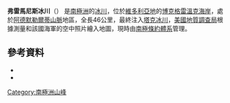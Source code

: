 {{coord|72|5|S|168|15|E|source:GNIS|display=title}}

'''弗雷馬尼斯冰川'''（{{lang-en|Freimanis Glacier}}）
是[[南極洲|南極洲]]的[[冰川|冰川]]，位於[[維多利亞地|維多利亞地]]的[[博克格雷溫克海岸|博克格雷溫克海岸]]，處於[[阿德默勒爾蒂山脈|阿德默勒爾蒂山脈]]地區，全長46公里，最終注入[[塔克冰川|塔克冰川]]，[[美國地質調查局|美國地質調查局]]根據測量和該國海軍的空中照片繪入地圖，現時由[[南極條約體系|南極條約體系]]管理。

==參考資料==
*{{cite gnis | type = antarid | id = 5287| name = Freimanis Glacier | accessdate = 2012-04-09}}
*{{usgs-gazetteer|id=5287}}

{{DEFAULTSORT:Freimanis Glacier}}
[[Category:南極洲山峰|Category:南極洲山峰]]


{{BorchgrevinkCoast-geo-stub}}